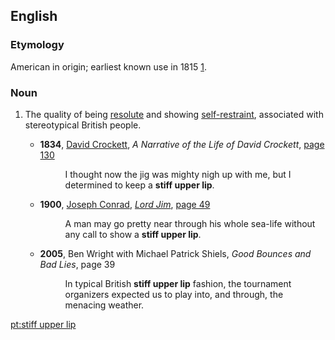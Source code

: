 ==English==
{{wikipedia}}

===Etymology===
American in origin; earliest known use in 1815 [http://books.google.com/books?id=mZASAAAAIAAJ&pg=PA509&dq=%22stiff+upper+lip%22].

===Noun===
{{en-noun|-|sg=[[stiff]] [[upper]] [[lip]]}}

# {{idiom}} The quality of being [[resolute]] and showing [[self-restraint]], associated with stereotypical British people.
#*'''1834''', [[w:Davy Crockett|David Crockett]], ''A Narrative of the Life of David Crockett'', [http://books.google.com/books?id=NjYDAAAAYAAJ&pg=PA130&dq=%22stiff+upper+lip%22 page 130]
#*:I thought now the jig was mighty nigh up with me, but I determined to keep a '''stiff upper lip'''.
#*'''1900''', [[w:Joseph Conrad|Joseph Conrad]], ''[[s:Lord Jim|Lord Jim]]'', [http://books.google.com/books?id=fPoLAAAAYAAJ&pg=PA49&dq=%22stiff+upper+lip%22 page 49]
#*:A man may go pretty near through his whole sea-life without any call to show a '''stiff upper lip'''.
#*'''2005''', Ben Wright with Michael Patrick Shiels, ''Good Bounces and Bad Lies'', page 39
#*:In typical British '''stiff upper lip''' fashion, the tournament organizers expected us to play into, and through, the menacing weather.

[[pt:stiff upper lip]]